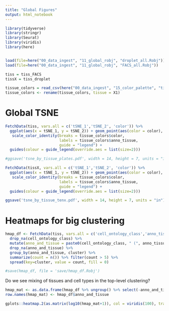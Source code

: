```yaml
---
title: "Global Figures"
output: html_notebook
---
```


```r
library(tidyverse)
library(stringr)
library(Seurat)
library(viridis)
library(here)


load(file=here("00_data_ingest", "11_global_robj", "droplet_all.Robj"))
load(file=here("00_data_ingest", "11_global_robj", "FACS_all.Robj"))

tiss = tiss_FACS
tissX = tiss_droplet

tissue_colors = read_csv(here("00_data_ingest", "15_color_palette", "tissue_colors.csv"))
tissue_colors <- rename(tissue_colors, tissue = X1)
```

# Global TSNE

```r
FetchData(tiss, vars.all = c('tSNE_1','tSNE_2', 'color')) %>% 
  ggplot(aes(x = tSNE_1, y = tSNE_2)) + geom_point(aes(color = color), size=0.1) +
   scale_color_identity(breaks = tissue_colors$color, 
                        labels = tissue_colors$anno_tissue, 
                        guide = "legend") + 
  guides(colour = guide_legend(override.aes = list(size=2)))

#ggsave('tsne_by_tissue_plates.pdf', width = 14, height = 7, units = "in")
```

```r
FetchData(tissX, vars.all = c('tSNE_1','tSNE_2', 'color')) %>% 
  ggplot(aes(x = tSNE_1, y = tSNE_2)) + geom_point(aes(color = color), size=0.1) +
   scale_color_identity(breaks = tissue_colors$color, 
                        labels = tissue_colors$anno_tissue, 
                        guide = "legend") + 
  guides(colour = guide_legend(override.aes = list(size=2)))

ggsave('tsne_by_tissue_tenx.pdf', width = 14, height = 7, units = "in")
```

# Heatmaps for big clustering

```r
hmap_df <- FetchData(tiss, vars.all = c('cell_ontology_class','anno_tissue', 'cluster')) %>% 
  drop_na(cell_ontology_class) %>% 
  mutate(anno_and_tissue = paste0(cell_ontology_class, " (", anno_tissue, ")")) %>% 
  drop_na(anno_and_tissue) %>% 
  group_by(anno_and_tissue, cluster) %>% 
  summarize(count = n()) %>% filter(count > 5) %>% 
  spread(key=cluster, value = count, fill = 0)
```

```r
#save(hmap_df, file = 'save/hmap_df.Robj')
```


Do we see mixing of tissues and cell types in the top-level clustering?


```r
hmap_mat <- as.data.frame(hmap_df %>% ungroup() %>% select(-anno_and_tissue))
row.names(hmap_mat) <- hmap_df$anno_and_tissue

gplots::heatmap.2(as.matrix(log10(hmap_mat+1)), col = viridis(100), trace = "none", margins=c(10,36), Colv=TRUE, dendrogram = "row", cexRow = 2.0, cexCol = 2.0, key = FALSE, keysize = 0.05, distfun=function(x) as.dist(1-cor(t(x))))
```

